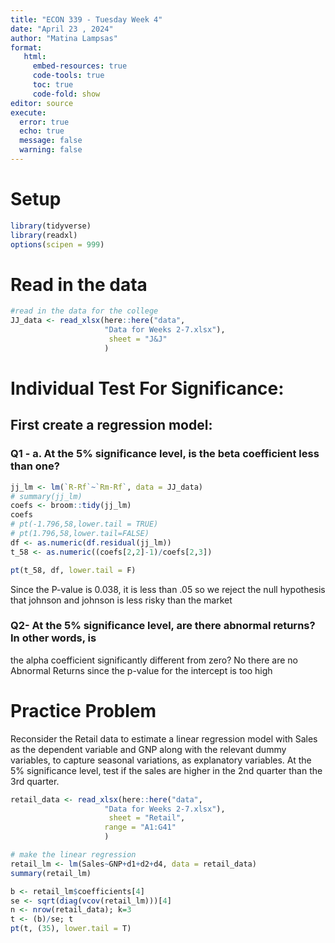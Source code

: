 ```yaml
---
title: "ECON 339 - Tuesday Week 4"
date: "April 23 , 2024"
author: "Matina Lampsas"
format: 
   html:
     embed-resources: true
     code-tools: true
     toc: true
     code-fold: show
editor: source
execute: 
  error: true
  echo: true
  message: false
  warning: false
---
```


# Setup
```r
library(tidyverse)
library(readxl)
options(scipen = 999)

```

# Read in the data
```r
#read in the data for the college 
JJ_data <- read_xlsx(here::here("data",
                     "Data for Weeks 2-7.xlsx"), 
                      sheet = "J&J"
                     )
```

# Individual Test For Significance: 
## First create a regression model: 
### Q1 - a. At the 5% significance level, is the beta coefficient less than one? 

```r
jj_lm <- lm(`R-Rf`~`Rm-Rf`, data = JJ_data)
# summary(jj_lm)
coefs <- broom::tidy(jj_lm)
coefs
# pt(-1.796,58,lower.tail = TRUE)
# pt(1.796,58,lower.tail=FALSE)
df <- as.numeric(df.residual(jj_lm))
t_58 <- as.numeric((coefs[2,2]-1)/coefs[2,3])

pt(t_58, df, lower.tail = F)

```
Since the P-value is 0.038, it is less than .05 so we reject the null hypothesis that johnson and johnson is less risky than the market

### Q2- At the 5% significance level, are there abnormal returns? In other words, is 
the alpha coefficient significantly different from zero?
No there are no Abnormal Returns since the p-value for the intercept is too high 

# Practice Problem 
 Reconsider the Retail data to estimate a linear regression model with Sales as the dependent 
variable and GNP along with the relevant dummy variables, to capture seasonal variations, as 
explanatory variables. At the 5% significance level, test if the sales are higher in the 2nd quarter 
than the 3rd quarter. 
```r
retail_data <- read_xlsx(here::here("data",
                     "Data for Weeks 2-7.xlsx"), 
                      sheet = "Retail", 
                     range = "A1:G41"
                     )
```

```r
# make the linear regression 
retail_lm <- lm(Sales~GNP+d1+d2+d4, data = retail_data)
summary(retail_lm)
```
```r
b <- retail_lm$coefficients[4]
se <- sqrt(diag(vcov(retail_lm)))[4]
n <- nrow(retail_data); k=3
t <- (b)/se; t
pt(t, (35), lower.tail = T)
```

